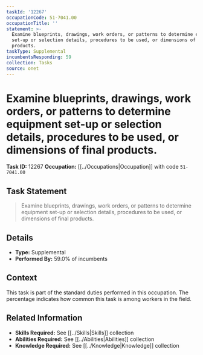 ```yaml
---
taskId: '12267'
occupationCode: 51-7041.00
occupationTitle: ''
statement: >-
  Examine blueprints, drawings, work orders, or patterns to determine equipment
  set-up or selection details, procedures to be used, or dimensions of final
  products.
taskType: Supplemental
incumbentsResponding: 59
collection: Tasks
source: onet
---
```

# Examine blueprints, drawings, work orders, or patterns to determine equipment set-up or selection details, procedures to be used, or dimensions of final products.

**Task ID:** 12267
**Occupation:** [[../Occupations|Occupation]] with code `51-7041.00`

## Task Statement

> Examine blueprints, drawings, work orders, or patterns to determine equipment set-up or selection details, procedures to be used, or dimensions of final products.

## Details

- **Type:** Supplemental
- **Performed By:** 59.0% of incumbents

## Context

This task is part of the standard duties performed in this occupation. The percentage indicates how common this task is among workers in the field.

## Related Information

- **Skills Required:** See [[../Skills|Skills]] collection
- **Abilities Required:** See [[../Abilities|Abilities]] collection
- **Knowledge Required:** See [[../Knowledge|Knowledge]] collection

